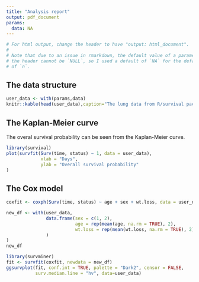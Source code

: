 ```yaml
---
title: "Analysis report"
output: pdf_document
params:
  data: NA
---
```


```r
# For html output, change the header to have "output: html_document".
#
# Note that due to an issue in rmarkdown, the default value of a parameter in
# the header cannot be `NULL`, so I used a default of `NA` for the default value
# of `n`.
```

## The data structure

```r
user_data <- with(params,data)
knitr::kable(head(user_data),caption="The lung data from R/survival package")
```

## The Kaplan-Meier curve

The overal survival probability can be seen from the Kaplan-Meier curve.

```r
library(survival)
plot(survfit(Surv(time, status) ~ 1, data = user_data),
             xlab = "Days",
             ylab = "Overall survival probability"
)
```

## The Cox model

```r
coxfit <- coxph(Surv(time, status) ~ age + sex + wt.loss, data = user_data)

new_df <- with(user_data,
               data.frame(sex = c(1, 2),
                          age = rep(mean(age, na.rm = TRUE), 2),
                          wt.loss = rep(mean(wt.loss, na.rm = TRUE), 2)
               )
)
new_df

library(survminer)
fit <- survfit(coxfit, newdata = new_df)
ggsurvplot(fit, conf.int = TRUE, palette = "Dark2", censor = FALSE,
           surv.median.line = "hv", data=user_data)

```
